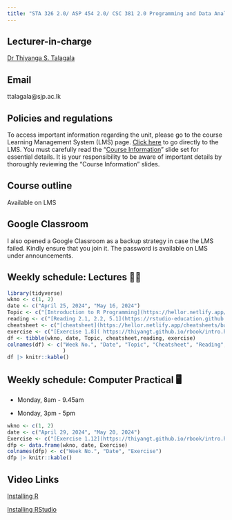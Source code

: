 ```yaml
---
title: "STA 326 2.0/ ASP 454 2.0/ CSC 381 2.0 Programming and Data Analysis with R"
---
```


## Lecturer-in-charge

[Dr Thiyanga S. Talagala](https://thiyanga.netlify.app/)

## Email

ttalagala\@sjp.ac.lk

## Policies and regulations

To access important information regarding the unit, please go to the course Learning Management System (LMS) page. [Click here](https://lms.fas.sjp.ac.lk/enrol/index.php?id=3448) to go directly to the LMS. You must carefully read the “[Course Information](https://hellor.netlify.app/2021/week0onsite#1)” slide set for essential details. It is your responsibility to be aware of important details by thoroughly reviewing the “Course Information” slides.

## Course outline

Available on LMS

## Google Classroom

I also opened a Google Classroom as a backup strategy in case the LMS failed. Kindly ensure that you join it. The password is available on LMS under announcements.

## Weekly schedule: Lectures 👩‍🏫

```r
library(tidyverse)
wkno <- c(1, 2)
date <- c("April 25, 2024", "May 16, 2024")
Topic <- c("[Introduction to R Programming](https://hellor.netlify.app/2021/week1/l12021#1)", "[Data Structures in R](https://hellor.netlify.app/slides/l22021#1)")
reading <- c("[Reading 2.1, 2.2, 5.1](https://rstudio-education.github.io/hopr/basics.html)", "[Sections 2.1-2.5](https://thiyangt.github.io/rbook/chap2.html)")
cheatsheet <- c("[cheatsheet](https://hellor.netlify.app/cheatsheets/baser.pdf)", "")
exercise <- c("[Exercise 1.8]( https://thiyangt.github.io/rbook/intro.html)", "Exercise 2.6")
df <- tibble(wkno, date, Topic, cheatsheet,reading, exercise)
colnames(df) <- c("Week No.", "Date", "Topic", "Cheatsheet", "Reading", "Exercise"
                  )
df |> knitr::kable()
```

## Weekly schedule: Computer Practical 🖥️

-   Monday, 8am - 9.45am

-   Monday, 3pm - 5pm

```r
wkno <- c(1, 2)
date <- c("April 29, 2024", "May 20, 2024")
Exercise <- c("[Exercise 1.12](https://thiyangt.github.io/rbook/intro.html)", "[Exercise 2.6](https://thiyangt.github.io/rbook/chap2.html)")
dfp <- data.frame(wkno, date, Exercise)
colnames(dfp) <- c("Week No.", "Date", "Exercise")
dfp |> knitr::kable()

```

## Video Links

[Installing R](https://www.youtube.com/watch?v=aRwxsAEoRzs&list=PL7Bw8wPdOZXlEVRbvYmP59SapfjfOy5pS&index=1)

[Installing RStudio](https://www.youtube.com/watch?v=Q1NRj2Dzdn0&t=18s)
